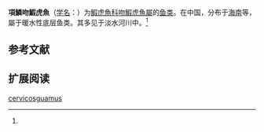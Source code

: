 {{Speciesbox
| name = 項鱗吻鰕虎魚
| status = 
| status_system = 
| image = 
| genus = Rhinogobius
| species = cervicosguamus
| authority = Wu, Lu et Ni, 1986<ref name='id8373'>{{cite web| url =http://www.bioinfo.cn/db05/BjdwSpecies.php?action=view&id=8373| title =項鱗吻鰕虎魚| work =中国动物物种编目数据库| publisher =中国科学院微生物研究所| author =中国科学院动物研究所| accessdate =2009-04-16| deadurl =yes| archiveurl =https://web.archive.org/web/20160305031038/http://www.bioinfo.cn/db05/BjdwSpecies.php?action=view&id=8373| archivedate =2016-03-05}}</ref>
}}

'''項鱗吻鰕虎魚'''（[[学名|学名]]：{{lang|la|''Rhinogobius cervicosguamus''}}）为[[鰕虎魚科|鰕虎魚科]][[吻鰕虎魚屬|吻鰕虎魚屬]]的[[鱼类|鱼类]]。在中国，分布于[[海南|海南]]等，屬于暖水性底层鱼类。其多见于淡水河川中。<ref name='id8373'/>

== 参考文献 ==
{{reflist}}

== 扩展阅读 ==
{{refbegin}}
{{wikispecies-inline|Rhinogobius cervicosguamus|項鱗吻鰕虎魚}}
{{refend}}

[[Category:吻鰕虎魚屬|cervicosguamus]]


{{鱸形目小作品}}